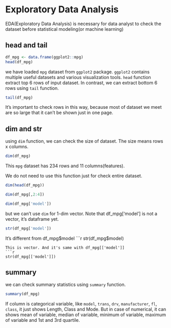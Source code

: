 # Exploratory Data Analysis

EDA(Exploratory Data Analysis) is necessary for data analyst to check the dataset before statistical modeling(or machine learning)

## head and tail

```r
df_mpg <- data.frame(ggplot2::mpg)
head(df_mpg)
```

we have loaded `mpg` dataset from `ggplot2` package. `ggplot2` contains multiple useful datasets and various visualization tools.
`head` function extract top 6 rows of input dataset. In contrast, we can extract bottom 6 rows using `tail` function.

```r
tail(df_mpg)
```

It's important to check rows in this way, because most of dataset we meet are so large that it can't be shown just in one page.

## dim and str

using `dim` function, we can check the size of dataset. The size means rows x columns.

```r
dim(df_mpg)
```

This `mpg` dataset has 234 rows and 11 columns(features).

We do not need to use this function just for check entire dataset.

```r
dim(head(df_mpg))
```

```r
dim(df_mpg[,2:4])
```
```r
dim(df_mpg['model'])
```

but we can't use `dim` for 1-dim vector. Note that df_mpg['model'] is not a vector, it's dataframe yet.
```r
str(df_mpg['model'])
```

It's different from df_mpg$model
```r
str(df_mpg$model)
```
This is vector. And it's same with df_mpg[['model']]
```r
str(df_mpg[['model']])
```


## summary

we can check summary statistics using `summary` function.

```r
summary(df_mpg)
```


If column is categorical variable, like `model`, `trans`, `drv`, `manufacturer`, `fl`, `class`, it just shows Length, Class and Mode. But in case of numerical, it can shows mean of variable, median of variable, minimum of variable, maximum of variable and 1st and 3rd quartile.


